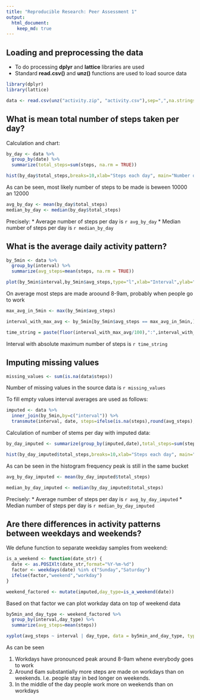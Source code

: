 ```yaml
---
title: "Reproducible Research: Peer Assessment 1"
output: 
  html_document:
    keep_md: true
---
```



## Loading and preprocessing the data

* To do processing **dplyr** and **lattice** libraries are used
* Standard **read.csv()** and **unz()** functions are used to load source data
```r
library(dplyr)
library(lattice)

data <- read.csv(unz("activity.zip", "activity.csv"),sep=",",na.strings = "NA",nrows=-1)
```


## What is mean total number of steps taken per day?

Calculation and chart:

```r
by_day <- data %>%
  group_by(date) %>%
  summarize(total_steps=sum(steps, na.rm = TRUE))

hist(by_day$total_steps,breaks=10,xlab="Steps each day", main="Number of steps taken each day")
```

As can be seen, most likely number of steps to be made is beween 10000 an 12000 

```r
avg_by_day <- mean(by_day$total_steps)
median_by_day <- median(by_day$total_steps)
```

Precisely:
* Average number of steps per day is `r avg_by_day`
* Median number of steps per day is `r median_by_day`

## What is the average daily activity pattern?

```r
by_5min <- data %>%
  group_by(interval) %>%
  summarize(avg_steps=mean(steps, na.rm = TRUE))

plot(by_5min$interval,by_5min$avg_steps,type="l",xlab="Interval",ylab="Avregare steps",main="Average steps in interval")

```

On average most steps are made aroound 8-9am, probably when people go to work

```r
max_avg_in_5min <- max(by_5min$avg_steps)

interval_with_max_avg <- by_5min[by_5min$avg_steps == max_avg_in_5min,]$interval

time_string = paste(floor(interval_with_max_avg/100),":",interval_with_max_avg%%100,sep="")
```

Interval with absolute maximum number of steps is `r time_string`

## Imputing missing values

```r
missing_values <- sum(is.na(data$steps))
```

Number of missing values in the source data is `r missing_values`

To fill empty values interval averages are used as follows:

```r
imputed <- data %>%
  inner_join(by_5min,by=c("interval")) %>%
  transmute(interval, date, steps=ifelse(is.na(steps),round(avg_steps),steps))
```

Calculation of number of stems per day with imputed data:

```r
by_day_imputed <- summarize(group_by(imputed,date),total_steps=sum(steps))

hist(by_day_imputed$total_steps,breaks=10,xlab="Steps each day", main="Number(imputed) of steps taken each day")
```

As can be seen in the histogram frequency peak is still in the same bucket

```r
avg_by_day_imputed <- mean(by_day_imputed$total_steps)

median_by_day_imputed <- median(by_day_imputed$total_steps)
```

Precisely:
* Average number of steps per day is `r avg_by_day_imputed`
* Median number of steps per day is `r median_by_day_imputed`

## Are there differences in activity patterns between weekdays and weekends?

We defune function to separate weekday samples from weekend:

```r
is_a_weekend <- function(date_str) {
  date <- as.POSIXlt(date_str,format="%Y-%m-%d")
  factor <- weekdays(date) %in% c("Sunday","Saturday")
  ifelse(factor,"weekend","workday")
}

weekend_factored <- mutate(imputed,day_type=is_a_weekend(date))
```

Based on that factor we can plot workday data on top of weekend data

```r
by5min_and_day_type <- weekend_factored %>%
  group_by(interval,day_type) %>%
  summarize(avg_steps=mean(steps))

xyplot(avg_steps ~ interval | day_type, data = by5min_and_day_type, type="l",layout=c(1,2))
```

As can be seen

1. Workdays have pronounced peak around 8-9am whene everybody goes to work
2. Around 6am substantially more steps are made on workdays than on weekends. I.e. people stay in bed longer on weekends.
3. In the middle of the day people work more on weekends than on workdays

